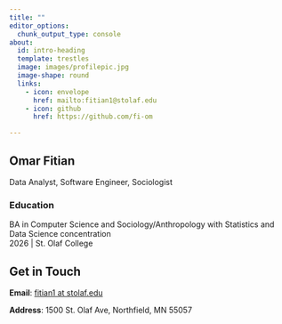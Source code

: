 ```yaml
---
title: ""
editor_options: 
  chunk_output_type: console
about:
  id: intro-heading
  template: trestles
  image: images/profilepic.jpg
  image-shape: round
  links:
    - icon: envelope
      href: mailto:fitian1@stolaf.edu
    - icon: github
      href: https://github.com/fi-om

---
```


:::{#intro-heading}
## Omar Fitian

Data Analyst, Software Engineer, Sociologist

### Education

BA in Computer Science and Sociology/Anthropology with Statistics and Data Science concentration<br>2026 | St. Olaf College

:::

## Get in Touch

**Email**: <a href='mailto:fitian1@stolaf.edu'>fitian1 at stolaf.edu</a>

**Address**: 1500 St. Olaf Ave, Northfield, MN 55057